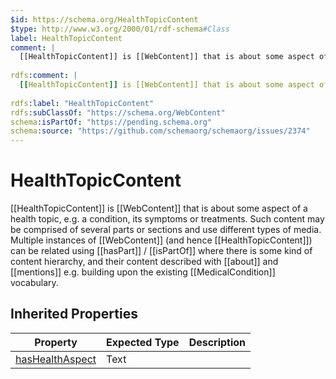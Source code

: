 ```yaml
---
$id: https://schema.org/HealthTopicContent
$type: http://www.w3.org/2000/01/rdf-schema#Class
label: HealthTopicContent
comment: |
  [[HealthTopicContent]] is [[WebContent]] that is about some aspect of a health topic, e.g. a condition, its symptoms or treatments. Such content may be comprised of several parts or sections and use different types of media. Multiple instances of [[WebContent]] (and hence [[HealthTopicContent]]) can be related using [[hasPart]] / [[isPartOf]] where there is some kind of content hierarchy, and their content described with [[about]] and [[mentions]] e.g. building upon the existing [[MedicalCondition]] vocabulary.
    
rdfs:comment: |
  [[HealthTopicContent]] is [[WebContent]] that is about some aspect of a health topic, e.g. a condition, its symptoms or treatments. Such content may be comprised of several parts or sections and use different types of media. Multiple instances of [[WebContent]] (and hence [[HealthTopicContent]]) can be related using [[hasPart]] / [[isPartOf]] where there is some kind of content hierarchy, and their content described with [[about]] and [[mentions]] e.g. building upon the existing [[MedicalCondition]] vocabulary.
    
rdfs:label: "HealthTopicContent"
rdfs:subClassOf: "https://schema.org/WebContent"
schema:isPartOf: "https://pending.schema.org"
schema:source: "https://github.com/schemaorg/schemaorg/issues/2374"
---
```


# HealthTopicContent

[[HealthTopicContent]] is [[WebContent]] that is about some aspect of a health topic, e.g. a condition, its symptoms or treatments. Such content may be comprised of several parts or sections and use different types of media. Multiple instances of [[WebContent]] (and hence [[HealthTopicContent]]) can be related using [[hasPart]] / [[isPartOf]] where there is some kind of content hierarchy, and their content described with [[about]] and [[mentions]] e.g. building upon the existing [[MedicalCondition]] vocabulary.
  

## Inherited Properties

| Property | Expected Type | Description |
| --- | --- | --- |
| [hasHealthAspect](https://schema.org/hasHealthAspect) | Text |  |

